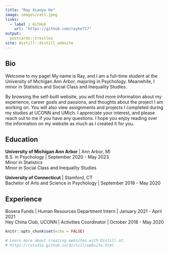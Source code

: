 ```yaml
---
title: "Ray Xiaoyu He"
image: images/cat1.jpeg
links:
  - label : GitHub
    url: "https://github.com/rayhe717"
output: 
  postcards::trestles
site: distill::distill_website
---
```


## Bio

Welcome to my page! My name is Ray, and I am a full-time student at the University of Michigan Ann Arbor, majoring in Psychology. Meanwhile, I minor in Statistics and Social Class and Inequality Studies.

By browsing the self-built website, you will find more information about my experience, career goals and passions, and thoughts about the project I am working on. You will also view assignments and projects I completed during my studies at UCONN and UMich. I appreciate your interest, and please reach out to me if you have any questions. I hope you enjoy reading over the information on my website as much as I created it for you. 


## Education 


<strong>University of Michigan Ann Arbor</strong> | Ann Arbor, MI
<br>B.S. in Psychology | September 2020 - May 2023
<br>Minor in Statistics
<br>Minor in Social Class and Inequality Studies

<strong>University of Connecticut</strong> | Stamford, CT 
<br>Bachelor of Arts and Science in Psychology | September 2018 - May 2020 


## Experience


Bosera Funds | Human Resources Department Intern | January 2021 - April 2021
<br>Hey China Club, UCONN | Activities Coordinator | October 2018 - May 2020



```r
knitr::opts_chunk$set(echo = FALSE)

# Learn more about creating websites with Distill at:
# https://rstudio.github.io/distill/website.html

```


